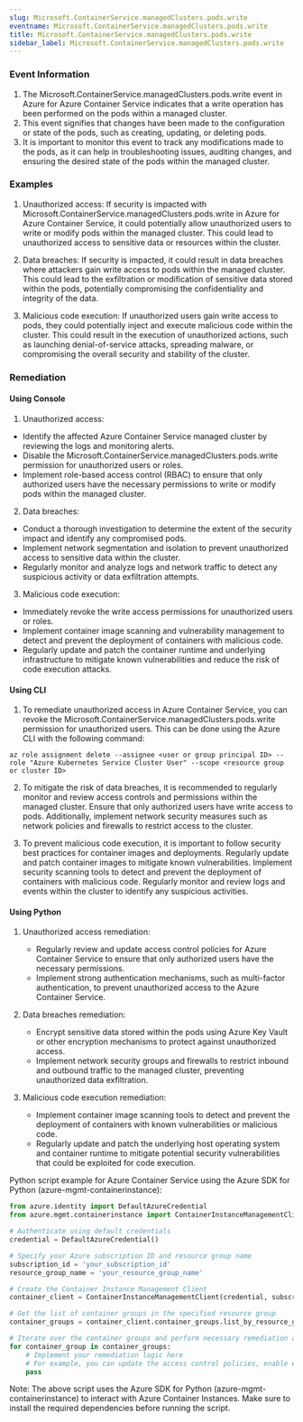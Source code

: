 ```yaml
--- 
slug: Microsoft.ContainerService.managedClusters.pods.write
eventname: Microsoft.ContainerService.managedClusters.pods.write
title: Microsoft.ContainerService.managedClusters.pods.write
sidebar_label: Microsoft.ContainerService.managedClusters.pods.write
---
```

                       
### Event Information

1. The Microsoft.ContainerService.managedClusters.pods.write event in Azure for Azure Container Service indicates that a write operation has been performed on the pods within a managed cluster.
2. This event signifies that changes have been made to the configuration or state of the pods, such as creating, updating, or deleting pods.
3. It is important to monitor this event to track any modifications made to the pods, as it can help in troubleshooting issues, auditing changes, and ensuring the desired state of the pods within the managed cluster.


### Examples

1. Unauthorized access: If security is impacted with Microsoft.ContainerService.managedClusters.pods.write in Azure for Azure Container Service, it could potentially allow unauthorized users to write or modify pods within the managed cluster. This could lead to unauthorized access to sensitive data or resources within the cluster.

2. Data breaches: If security is impacted, it could result in data breaches where attackers gain write access to pods within the managed cluster. This could lead to the exfiltration or modification of sensitive data stored within the pods, potentially compromising the confidentiality and integrity of the data.

3. Malicious code execution: If unauthorized users gain write access to pods, they could potentially inject and execute malicious code within the cluster. This could result in the execution of unauthorized actions, such as launching denial-of-service attacks, spreading malware, or compromising the overall security and stability of the cluster.

### Remediation

#### Using Console

1. Unauthorized access:
- Identify the affected Azure Container Service managed cluster by reviewing the logs and monitoring alerts.
- Disable the Microsoft.ContainerService.managedClusters.pods.write permission for unauthorized users or roles.
- Implement role-based access control (RBAC) to ensure that only authorized users have the necessary permissions to write or modify pods within the managed cluster.

2. Data breaches:
- Conduct a thorough investigation to determine the extent of the security impact and identify any compromised pods.
- Implement network segmentation and isolation to prevent unauthorized access to sensitive data within the cluster.
- Regularly monitor and analyze logs and network traffic to detect any suspicious activity or data exfiltration attempts.

3. Malicious code execution:
- Immediately revoke the write access permissions for unauthorized users or roles.
- Implement container image scanning and vulnerability management to detect and prevent the deployment of containers with malicious code.
- Regularly update and patch the container runtime and underlying infrastructure to mitigate known vulnerabilities and reduce the risk of code execution attacks.

#### Using CLI

1. To remediate unauthorized access in Azure Container Service, you can revoke the Microsoft.ContainerService.managedClusters.pods.write permission for unauthorized users. This can be done using the Azure CLI with the following command:

```
az role assignment delete --assignee <user or group principal ID> --role "Azure Kubernetes Service Cluster User" --scope <resource group or cluster ID>
```

2. To mitigate the risk of data breaches, it is recommended to regularly monitor and review access controls and permissions within the managed cluster. Ensure that only authorized users have write access to pods. Additionally, implement network security measures such as network policies and firewalls to restrict access to the cluster.

3. To prevent malicious code execution, it is important to follow security best practices for container images and deployments. Regularly update and patch container images to mitigate known vulnerabilities. Implement security scanning tools to detect and prevent the deployment of containers with malicious code. Regularly monitor and review logs and events within the cluster to identify any suspicious activities.

#### Using Python

1. Unauthorized access remediation:
   - Regularly review and update access control policies for Azure Container Service to ensure that only authorized users have the necessary permissions.
   - Implement strong authentication mechanisms, such as multi-factor authentication, to prevent unauthorized access to the Azure Container Service.

2. Data breaches remediation:
   - Encrypt sensitive data stored within the pods using Azure Key Vault or other encryption mechanisms to protect against unauthorized access.
   - Implement network security groups and firewalls to restrict inbound and outbound traffic to the managed cluster, preventing unauthorized data exfiltration.

3. Malicious code execution remediation:
   - Implement container image scanning tools to detect and prevent the deployment of containers with known vulnerabilities or malicious code.
   - Regularly update and patch the underlying host operating system and container runtime to mitigate potential security vulnerabilities that could be exploited for code execution.

Python script example for Azure Container Service using the Azure SDK for Python (azure-mgmt-containerinstance):

```python
from azure.identity import DefaultAzureCredential
from azure.mgmt.containerinstance import ContainerInstanceManagementClient

# Authenticate using default credentials
credential = DefaultAzureCredential()

# Specify your Azure subscription ID and resource group name
subscription_id = 'your_subscription_id'
resource_group_name = 'your_resource_group_name'

# Create the Container Instance Management Client
container_client = ContainerInstanceManagementClient(credential, subscription_id)

# Get the list of container groups in the specified resource group
container_groups = container_client.container_groups.list_by_resource_group(resource_group_name)

# Iterate over the container groups and perform necessary remediation actions
for container_group in container_groups:
    # Implement your remediation logic here
    # For example, you can update the access control policies, enable encryption, or scan container images for vulnerabilities
    pass
```

Note: The above script uses the Azure SDK for Python (azure-mgmt-containerinstance) to interact with Azure Container Instances. Make sure to install the required dependencies before running the script.


 